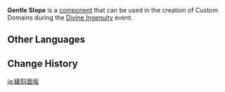 {{Component Infobox
|id          = 2005
|image       = Item Gentle Slope.png
|load        = 1
|description = Used to make landforms. Climbable.
|placement   = Free
|category    = Terrain
|size        = 5 · 5 · 1
}}
'''Gentle Slope''' is a [[component]] that can be used in the creation of Custom Domains during the [[Divine Ingenuity]] event.

==Other Languages==
{{Other Languages
|default_hidden = 1
|en      = Gentle Slope
|zhs     = 平缓斜坡
|zhs_rm  = Pínghuǎn Xiépō
|zht     = 平緩斜坡
|zht_rm  = Pínghuǎn Xiépō
|ja      = 緩斜面坂
|ja_rm   = Kanshamen Saka
|ko      = 완만한 경사
|ko_rm   = Wanmanhan Gyeongsa
|es      = Pendiente suave
|fr      = Pente douce
|ru      = Пологий склон
|th      = ทางลาดเล็กน้อย
|th_rm   = 
|vi      = Vách Nghiêng Thoai Thoải
|de      = Sanfter Abhang
|id      = Lereng Landai
|pt      = Ladeira Gentil
|tr      = Hafif Yokuş
|it      = Pendio leggero
}}

==Change History==
{{Change History|2.5}}

[[ja:緩斜面坂]]
